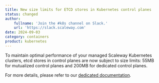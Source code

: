```yaml
---
title: New size limits for ETCD stores in Kubernetes control planes
status: changed
author:
    fullname: 'Join the #k8s channel on Slack.'
    url: 'https://slack.scaleway.com'
date: 2024-09-03
category: containers
product: kubernetes
---
```


To maintain optimal performance of your managed Scaleway Kubernetes clusters, etcd stores in control planes are now subject to size limits: 55MB for mutualized control planes and 200MB for dedicated control planes.

For more details, please refer to our [dedicated documentation](/containers/kubernetes/reference-content/kubernetes-control-plane-offers/).

